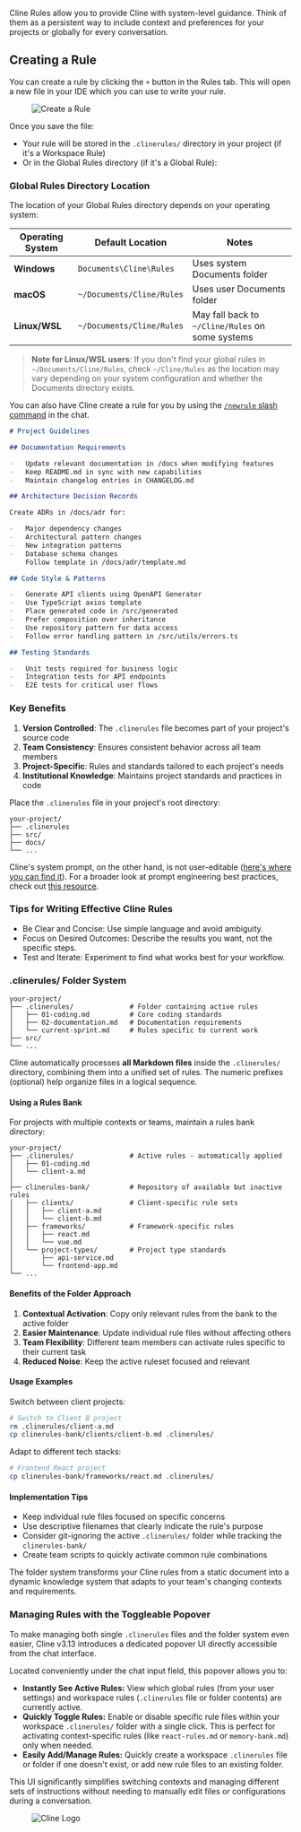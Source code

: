 Cline Rules allow you to provide Cline with system-level guidance. Think of them as a persistent way to include context and preferences for your projects or globally for every conversation.

## Creating a Rule

You can create a rule by clicking the `+` button in the Rules tab. This will open a new file in your IDE which you can use to write your rule.

<figure>
	<img src="https://storage.googleapis.com/cline_public_images/docs/assets/cline-rules.png" alt="Create a Rule" />
</figure>

Once you save the file:

-   Your rule will be stored in the `.clinerules/` directory in your project (if it's a Workspace Rule)
-   Or in the Global Rules directory (if it's a Global Rule):

### Global Rules Directory Location

The location of your Global Rules directory depends on your operating system:

| Operating System | Default Location | Notes |
|------------------|------------------|-------|
| **Windows** | `Documents\Cline\Rules` | Uses system Documents folder |
| **macOS** | `~/Documents/Cline/Rules` | Uses user Documents folder |
| **Linux/WSL** | `~/Documents/Cline/Rules` | May fall back to `~/Cline/Rules` on some systems |

> **Note for Linux/WSL users**: If you don't find your global rules in `~/Documents/Cline/Rules`, check `~/Cline/Rules` as the location may vary depending on your system configuration and whether the Documents directory exists.

You can also have Cline create a rule for you by using the [`/newrule` slash command](/features/slash-commands/new-rule) in the chat.

```markdown Example Cline Rule Structure [expandable]
# Project Guidelines

## Documentation Requirements

-   Update relevant documentation in /docs when modifying features
-   Keep README.md in sync with new capabilities
-   Maintain changelog entries in CHANGELOG.md

## Architecture Decision Records

Create ADRs in /docs/adr for:

-   Major dependency changes
-   Architectural pattern changes
-   New integration patterns
-   Database schema changes
    Follow template in /docs/adr/template.md

## Code Style & Patterns

-   Generate API clients using OpenAPI Generator
-   Use TypeScript axios template
-   Place generated code in /src/generated
-   Prefer composition over inheritance
-   Use repository pattern for data access
-   Follow error handling pattern in /src/utils/errors.ts

## Testing Standards

-   Unit tests required for business logic
-   Integration tests for API endpoints
-   E2E tests for critical user flows
```

### Key Benefits

1. **Version Controlled**: The `.clinerules` file becomes part of your project's source code
2. **Team Consistency**: Ensures consistent behavior across all team members
3. **Project-Specific**: Rules and standards tailored to each project's needs
4. **Institutional Knowledge**: Maintains project standards and practices in code

Place the `.clinerules` file in your project's root directory:

```
your-project/
├── .clinerules
├── src/
├── docs/
└── ...
```

Cline's system prompt, on the other hand, is not user-editable ([here's where you can find it](https://github.com/cline/cline/blob/main/src/core/prompts/system.ts)). For a broader look at prompt engineering best practices, check out [this resource](https://docs.anthropic.com/en/docs/build-with-claude/prompt-engineering/overview).

### Tips for Writing Effective Cline Rules

-   Be Clear and Concise: Use simple language and avoid ambiguity.
-   Focus on Desired Outcomes: Describe the results you want, not the specific steps.
-   Test and Iterate: Experiment to find what works best for your workflow.

### .clinerules/ Folder System

```
your-project/
├── .clinerules/              # Folder containing active rules
│   ├── 01-coding.md          # Core coding standards
│   ├── 02-documentation.md   # Documentation requirements
│   └── current-sprint.md     # Rules specific to current work
├── src/
└── ...
```

Cline automatically processes **all Markdown files** inside the `.clinerules/` directory, combining them into a unified set of rules. The numeric prefixes (optional) help organize files in a logical sequence.

#### Using a Rules Bank

For projects with multiple contexts or teams, maintain a rules bank directory:

```
your-project/
├── .clinerules/              # Active rules - automatically applied
│   ├── 01-coding.md
│   └── client-a.md
│
├── clinerules-bank/          # Repository of available but inactive rules
│   ├── clients/              # Client-specific rule sets
│   │   ├── client-a.md
│   │   └── client-b.md
│   ├── frameworks/           # Framework-specific rules
│   │   ├── react.md
│   │   └── vue.md
│   └── project-types/        # Project type standards
│       ├── api-service.md
│       └── frontend-app.md
└── ...
```

#### Benefits of the Folder Approach

1. **Contextual Activation**: Copy only relevant rules from the bank to the active folder
2. **Easier Maintenance**: Update individual rule files without affecting others
3. **Team Flexibility**: Different team members can activate rules specific to their current task
4. **Reduced Noise**: Keep the active ruleset focused and relevant

#### Usage Examples

Switch between client projects:

```bash
# Switch to Client B project
rm .clinerules/client-a.md
cp clinerules-bank/clients/client-b.md .clinerules/
```

Adapt to different tech stacks:

```bash
# Frontend React project
cp clinerules-bank/frameworks/react.md .clinerules/
```

#### Implementation Tips

-   Keep individual rule files focused on specific concerns
-   Use descriptive filenames that clearly indicate the rule's purpose
-   Consider git-ignoring the active `.clinerules/` folder while tracking the `clinerules-bank/`
-   Create team scripts to quickly activate common rule combinations

The folder system transforms your Cline rules from a static document into a dynamic knowledge system that adapts to your team's changing contexts and requirements.

### Managing Rules with the Toggleable Popover

To make managing both single `.clinerules` files and the folder system even easier, Cline v3.13 introduces a dedicated popover UI directly accessible from the chat interface.

Located conveniently under the chat input field, this popover allows you to:

-   **Instantly See Active Rules:** View which global rules (from your user settings) and workspace rules (`.clinerules` file or folder contents) are currently active.
-   **Quickly Toggle Rules:** Enable or disable specific rule files within your workspace `.clinerules/` folder with a single click. This is perfect for activating context-specific rules (like `react-rules.md` or `memory-bank.md`) only when needed.
-   **Easily Add/Manage Rules:** Quickly create a workspace `.clinerules` file or folder if one doesn't exist, or add new rule files to an existing folder.

This UI significantly simplifies switching contexts and managing different sets of instructions without needing to manually edit files or configurations during a conversation.

<figure>
	<img src="https://storage.googleapis.com/cline_public_images/docs/assets/image%20(1).png" alt="Cline Logo" />
</figure>

